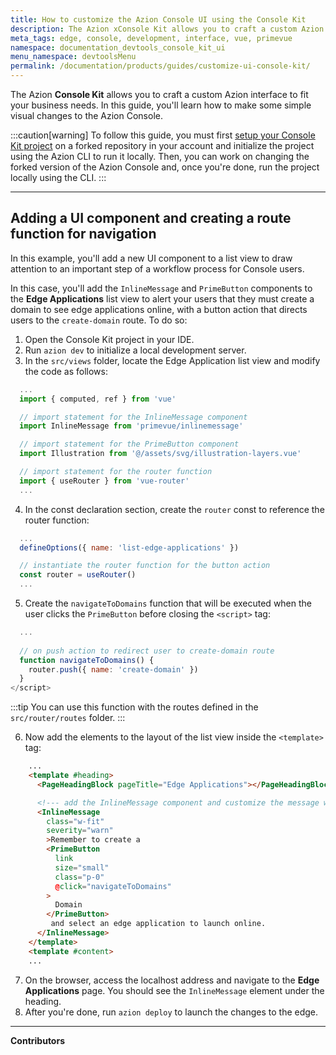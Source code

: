 ```yaml
---
title: How to customize the Azion Console UI using the Console Kit
description: The Azion xConsole Kit allows you to craft a custom Azion interface to fit your business needs. In this guide, you'll learn how to make some simple visual changes to the Azion Console.
meta_tags: edge, console, development, interface, vue, primevue
namespace: documentation_devtools_console_kit_ui
menu_namespace: devtoolsMenu
permalink: /documentation/products/guides/customize-ui-console-kit/
---
```


The Azion **Console Kit** allows you to craft a custom Azion interface to fit your business needs. In this guide, you'll learn how to make some simple visual changes to the Azion Console.

:::caution[warning]
To follow this guide, you must first [setup your Console Kit project](/en/documentation/devtools/console-kit/#setting-up-a-project) on a forked repository in your account and initialize the project using the Azion CLI to run it locally. Then, you can work on changing the forked version of the Azion Console and, once you're done, run the project locally using the CLI.
:::

---

## Adding a UI component and creating a route function for navigation

In this example, you'll add a new UI component to a list view to draw attention to an important step of a workflow process for Console users. 

In this case, you'll add the `InlineMessage` and `PrimeButton` components to the **Edge Applications** list view to alert your users that they must create a domain to see edge applications online, with a button action that directs users to the `create-domain` route. To do so:

1. Open the Console Kit project in your IDE.
2. Run `azion dev` to initialize a local development server.
3. In the `src/views` folder, locate the Edge Application list view and modify the code as follows:

```js title="src/views/EdgeApplications/ListView.vue"
  ...
  import { computed, ref } from 'vue'

  // import statement for the InlineMessage component
  import InlineMessage from 'primevue/inlinemessage'

  // import statement for the PrimeButton component
  import Illustration from '@/assets/svg/illustration-layers.vue'

  // import statement for the router function
  import { useRouter } from 'vue-router'
  ...
```

4. In the const declaration section, create the `router` const to reference the router function:

```js title="src/views/EdgeApplications/ListView.vue"
  ...
  defineOptions({ name: 'list-edge-applications' })

  // instantiate the router function for the button action
  const router = useRouter()
  ...  
```

5. Create the `navigateToDomains` function that will be executed when the user clicks the `PrimeButton` before closing the `<script>` tag:

```js title="src/views/EdgeApplications/ListView.vue"
  ...
  
  // on push action to redirect user to create-domain route
  function navigateToDomains() {
    router.push({ name: 'create-domain' })
  }
</script>
```

:::tip
You can use this function with the routes defined in the `src/router/routes` folder.
:::

6. Now add the elements to the layout of the list view inside the `<template>` tag:

```html title="src/views/EdgeApplications/ListView.vue"
    ...
    <template #heading>
      <PageHeadingBlock pageTitle="Edge Applications"></PageHeadingBlock>

      <!--- add the InlineMessage component and customize the message with the button --->
      <InlineMessage
        class="w-fit"
        severity="warn"
        >Remember to create a
        <PrimeButton
          link
          size="small"
          class="p-0"
          @click="navigateToDomains"
        >
          Domain
        </PrimeButton>
         and select an edge application to launch online.
      </InlineMessage>
    </template>
    <template #content>
    ...
```

7. On the browser, access the localhost address and navigate to the **Edge Applications** page. You should see the `InlineMessage` element under the heading.
8. After you're done, run `azion deploy` to launch the changes to the edge.

---


**Contributors**

<AuthorList filePath="src/content/docs/en/pages/guides/devtools/customize-console-ui/index.mdx"/>